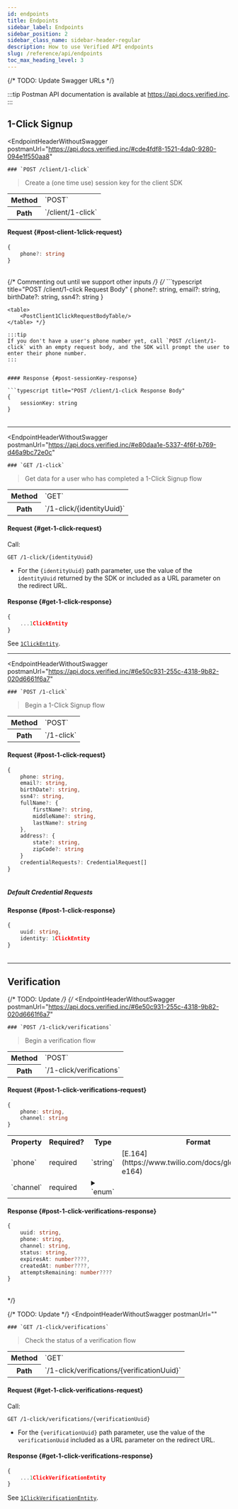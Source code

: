 ```yaml
---
id: endpoints
title: Endpoints
sidebar_label: Endpoints
sidebar_position: 2
sidebar_class_name: sidebar-header-regular
description: How to use Verified API endpoints
slug: /reference/api/endpoints
toc_max_heading_level: 3
---
```




{/* TODO: Update Swagger URLs */}

:::tip 
Postman API documentation is available at https://api.docs.verified.inc.
:::


<DevelopmentWorkAdmonition/>


## 1-Click Signup


<EndpointHeaderWithoutSwagger 
    postmanUrl="https://api.docs.verified.inc/#cde4fdf8-1521-4da0-9280-094e1f550aa8"
>
    ### `POST /client/1-click`
</EndpointHeaderWithoutSwagger>

> Create a (one time use) session key for the client SDK

<table>
  <tr>
    <th>Method</th>
    <td>`POST`</td>
  </tr>
  <tr>
    <th>Path</th>
    <td>`/client/1-click`</td>
  </tr>
</table>

<IntegrationTypeEndpointAdmonition option="SDK"/>


#### Request {#post-client-1click-request} 

```typescript title="POST /client/1-click Request Body"
{
    phone?: string
}
```
<table>
    <PostClient1ClickRequestBodyTable/>
</table>

{/* Commenting out until we support other inputs */}
{/* ```typescript title="POST /client/1-click Request Body"
{
    phone?: string,
    email?: string,
    birthDate?: string,
    ssn4?: string
}
```
<table>
    <PostClient1ClickRequestBodyTable/>
</table> */}

:::tip
If you don't have a user's phone number yet, call `POST /client/1-click` with an empty request body, and the SDK will prompt the user to enter their phone number.
:::


#### Response {#post-sessionKey-response}

```typescript title="POST /client/1-click Response Body"
{
    sessionKey: string
}
```
<table>
    <PostClient1ClickResponseBodyTable/>
</table>

---

<EndpointHeaderWithoutSwagger
    postmanUrl="https://api.docs.verified.inc/#e80daa1e-5337-4f6f-b769-d46a9bc72e0c"
>
    ### `GET /1-click`
</EndpointHeaderWithoutSwagger>

> Get data for a user who has completed a 1-Click Signup flow

<table>
  <tr>
    <th>Method</th>
    <td>`GET`</td>
  </tr>
  <tr>
    <th>Path</th>
    <td>`/1-click/{identityUuid}`</td>
  </tr>
</table>


#### Request {#get-1-click-request}

Call:
```
GET /1-click/{identityUuid}
```
- For the `{identityUuid}` path parameter, use the value of the `identityUuid` returned by the SDK or included as a URL parameter on the redirect URL.


#### Response {#get-1-click-response}

```typescript title="GET /1-click Response Body"
{
    ...1ClickEntity
}
```

See [`1ClickEntity`](/reference/api/types#1clickentity).

---

<EndpointHeaderWithoutSwagger 
    postmanUrl="https://api.docs.verified.inc/#6e50c931-255c-4318-9b82-020d6661f6a7"
>
    ### `POST /1-click`
</EndpointHeaderWithoutSwagger>

> Begin a 1-Click Signup flow

<table>
  <tr>
    <th>Method</th>
    <td>`POST`</td>
  </tr>
  <tr>
    <th>Path</th>
    <td>`/1-click`</td>
  </tr>
</table>

<IntegrationTypeEndpointAdmonition option="API"/>


#### Request {#post-1-click-request} 

```typescript title="POST /1-click Request Body"
{
    phone: string,
    email?: string,
    birthDate?: string,
    ssn4?: string,
    fullName?: {
        firstName?: string,
        middleName?: string,
        lastName?: string
    },
    address?: {
        state?: string,
        zipCode?: string
    }
    credentialRequests?: CredentialRequest[]
}
```
<table>
    <Post1ClickRequestBodyTableShared/>
</table>

<SandboxValidationAdmonition/>


##### Default Credential Requests 

<DefaultCredentialRequestsNotHosted/>


#### Response {#post-1-click-response}

```typescript title="POST /1-click Response Body"
{
    uuid: string,
    identity: 1ClickEntity
}
```
<table>
    <Post1ClickResponseBodyTableUuid/>
    <Post1ClickResponseBodyTableIdentity/>
</table>

---


## Verification

{/* TODO: Update */}
{/* <EndpointHeaderWithoutSwagger 
    postmanUrl="https://api.docs.verified.inc/#6e50c931-255c-4318-9b82-020d6661f6a7"
>
    ### `POST /1-click/verifications`
</EndpointHeaderWithoutSwagger>

> Begin a verification flow

<table>
  <tr>
    <th>Method</th>
    <td>`POST`</td>
  </tr>
  <tr>
    <th>Path</th>
    <td>`/1-click/verifications`</td>
  </tr>
</table>


#### Request {#post-1-click-verifications-request} 

```typescript title="POST /1-click/verifications Request Body"
{
    phone: string,
    channel: string
}
```
<table>
    <tr>
        <th>Property</th>
        <th>Required?</th>
        <th>Type</th>
        <th>Format</th>
        <th>Default</th>
        <th>Description</th>
        <th>Example</th>
    </tr>
    <tr>
        <td>`phone`</td>
        <td>required</td>
        <td>`string`</td>
        <td>[E.164](https://www.twilio.com/docs/glossary/what-e164)</td>
        <td>none</td>
        <td>User's phone number (in [E.164](https://www.twilio.com/docs/glossary/what-e164) format)</td>
        <td>`"+12125550010"`</td>
    </tr>
    <tr>
        <td>`channel`</td>
        <td>required</td>
        <td>
            <details>
                <summary>`enum`</summary>

                Possible values:
                    - `"sms"`
            </details>
        </td>
        <td>`snake_case`</td>
        <td>none</td>
        <td>Channel used for verification</td>
        <td>`"sms"`</td>
    </tr>
</table>


#### Response {#post-1-click-verifications-response}

```typescript title="POST /1-click/verifications Response Body"
{
    uuid: string,
    phone: string,
    channel: string,
    status: string,
    expiresAt: number????,
    createdAt: number????,
    attemptsRemaining: number????
}
```
<table>
    
</table> */}


{/* TODO: Update */}
<EndpointHeaderWithoutSwagger 
    postmanUrl=""
>
    ### `GET /1-click/verifications`
</EndpointHeaderWithoutSwagger>

> Check the status of a verification flow

<table>
  <tr>
    <th>Method</th>
    <td>`GET`</td>
  </tr>
  <tr>
    <th>Path</th>
    <td>`/1-click/verifications/{verificationUuid}`</td>
  </tr>
</table>


#### Request {#get-1-click-verifications-request}

Call:
```
GET /1-click/verifications/{verificationUuid}
```
- For the `{verificationUuid}` path parameter, use the value of the `verificationUuid` included as a URL parameter on the redirect URL.


#### Response {#get-1-click-verifications-response}

```typescript title="GET /1-click/verifications Response Body"
{
    ...1ClickVerificationEntity
}
```


See [`1ClickVerificationEntity`](/reference/api/types#1clickverificationentity).